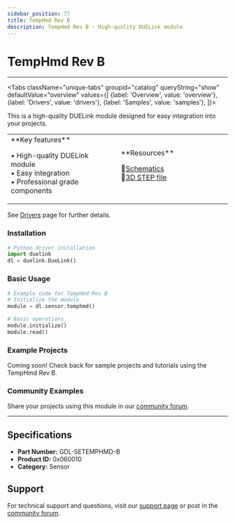 ```yaml
---
sidebar_position: 77
title: TempHmd Rev B
description: TempHmd Rev B - High-quality DUELink module
---
```



# TempHmd Rev B

<ProductImageSelector 
  partNumber="setemphmd-b"
  productName="TempHmd Rev B"
/>

---

<Tabs className="unique-tabs" groupid="catalog" queryString="show" defaultValue="overview"
  values={[
    {label: 'Overview', value: 'overview'},
    {label: 'Drivers', value: 'drivers'},
    {label: 'Samples', value: 'samples'},
  ]}>

<TabItem value="overview">

This is a high-quality DUELink module designed for easy integration into your projects.

<table><td width='50%'>
**Key features**

• High-quality DUELink module<br/>
• Easy integration<br/>
• Professional grade components<br/>

</td><td width='50%'>
**Resources**
 
📄[Schematics](/sch/setemphmd-b.pdf)<br/>
🔩[3D STEP file](/3d/setemphmd-b.step)<br/>

</td></table>

</TabItem>

<TabItem value="drivers">

See [Drivers](../../engine/drivers) page for further details.

### Installation

```python
# Python driver installation
import duelink
dl = duelink.DueLink()
```

### Basic Usage

```python
# Example code for TempHmd Rev B
# Initialize the module
module = dl.sensor.temphmd()

# Basic operations
module.initialize()
module.read()
```

</TabItem>

<TabItem value="samples">

### Example Projects

Coming soon! Check back for sample projects and tutorials using the TempHmd Rev B.

### Community Examples

Share your projects using this module in our [community forum](https://forums.ghielectronics.com).

</TabItem>

</Tabs>

---

## Specifications

- **Part Number:** GDL-SETEMPHMD-B
- **Product ID:** 0x060010
- **Category:** Sensor

## Support

For technical support and questions, visit our [support page](../../support) or post in the [community forum](https://forums.ghielectronics.com).
